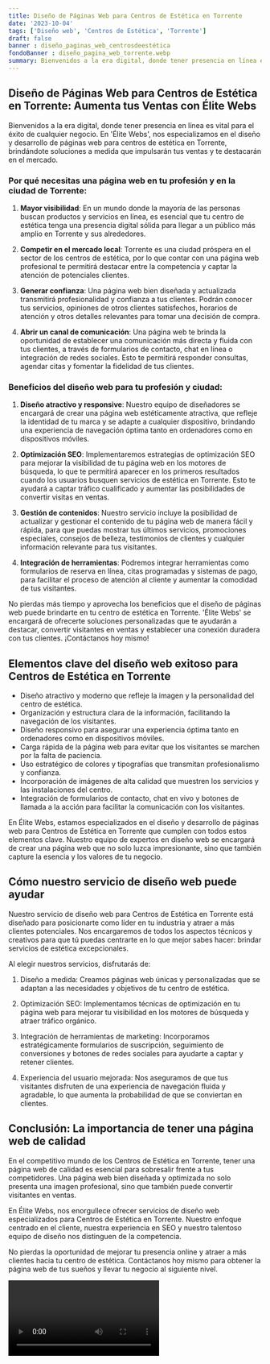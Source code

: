 ```yaml
---
title: Diseño de Páginas Web para Centros de Estética en Torrente
date: '2023-10-04'
tags: ['Diseño web', 'Centros de Estética', 'Torrente']
draft: false
banner : diseño_paginas_web_centrosdeestética
fondoBanner : diseño_pagina_web_torrente.webp
summary: Bienvenidos a la era digital, donde tener presencia en línea es vital para el éxito de cualquier negocio. En 'Élite Webs', nos especializamos en el diseño y desarrollo de páginas web para centros de estética en Torrente, brindándote soluciones a medida que impulsarán tus ventas y te destacarán en el mercado.
---
```


## Diseño de Páginas Web para Centros de Estética en Torrente: Aumenta tus Ventas con Élite Webs

Bienvenidos a la era digital, donde tener presencia en línea es vital para el éxito de cualquier negocio. En 'Élite Webs', nos especializamos en el diseño y desarrollo de páginas web para centros de estética en Torrente, brindándote soluciones a medida que impulsarán tus ventas y te destacarán en el mercado.

### Por qué necesitas una página web en tu profesión y en la ciudad de Torrente:

1. **Mayor visibilidad**: En un mundo donde la mayoría de las personas buscan productos y servicios en línea, es esencial que tu centro de estética tenga una presencia digital sólida para llegar a un público más amplio en Torrente y sus alrededores.

2. **Competir en el mercado local**: Torrente es una ciudad próspera en el sector de los centros de estética, por lo que contar con una página web profesional te permitirá destacar entre la competencia y captar la atención de potenciales clientes.

3. **Generar confianza**: Una página web bien diseñada y actualizada transmitirá profesionalidad y confianza a tus clientes. Podrán conocer tus servicios, opiniones de otros clientes satisfechos, horarios de atención y otros detalles relevantes para tomar una decisión de compra.

4. **Abrir un canal de comunicación**: Una página web te brinda la oportunidad de establecer una comunicación más directa y fluida con tus clientes, a través de formularios de contacto, chat en línea o integración de redes sociales. Esto te permitirá responder consultas, agendar citas y fomentar la fidelidad de tus clientes.

### Beneficios del diseño web para tu profesión y ciudad:

1. **Diseño atractivo y responsive**: Nuestro equipo de diseñadores se encargará de crear una página web estéticamente atractiva, que refleje la identidad de tu marca y se adapte a cualquier dispositivo, brindando una experiencia de navegación óptima tanto en ordenadores como en dispositivos móviles.

2. **Optimización SEO**: Implementaremos estrategias de optimización SEO para mejorar la visibilidad de tu página web en los motores de búsqueda, lo que te permitirá aparecer en los primeros resultados cuando los usuarios busquen servicios de estética en Torrente. Esto te ayudará a captar tráfico cualificado y aumentar las posibilidades de convertir visitas en ventas.

3. **Gestión de contenidos**: Nuestro servicio incluye la posibilidad de actualizar y gestionar el contenido de tu página web de manera fácil y rápida, para que puedas mostrar tus últimos servicios, promociones especiales, consejos de belleza, testimonios de clientes y cualquier información relevante para tus visitantes.

4. **Integración de herramientas**: Podremos integrar herramientas como formularios de reserva en línea, citas programadas y sistemas de pago, para facilitar el proceso de atención al cliente y aumentar la comodidad de tus visitantes.

No pierdas más tiempo y aprovecha los beneficios que el diseño de páginas web puede brindarte en tu centro de estética en Torrente. 'Élite Webs' se encargará de ofrecerte soluciones personalizadas que te ayudarán a destacar, convertir visitantes en ventas y establecer una conexión duradera con tus clientes. ¡Contáctanos hoy mismo!

<GifSeo />

<Cta />

## Elementos clave del diseño web exitoso para Centros de Estética en Torrente

- Diseño atractivo y moderno que refleje la imagen y la personalidad del centro de estética.
- Organización y estructura clara de la información, facilitando la navegación de los visitantes.
- Diseño responsivo para asegurar una experiencia óptima tanto en ordenadores como en dispositivos móviles.
- Carga rápida de la página web para evitar que los visitantes se marchen por la falta de paciencia.
- Uso estratégico de colores y tipografías que transmitan profesionalismo y confianza.
- Incorporación de imágenes de alta calidad que muestren los servicios y las instalaciones del centro.
- Integración de formularios de contacto, chat en vivo y botones de llamada a la acción para facilitar la comunicación con los visitantes.

En Élite Webs, estamos especializados en el diseño y desarrollo de páginas web para Centros de Estética en Torrente que cumplen con todos estos elementos clave. Nuestro equipo de expertos en diseño web se encargará de crear una página web que no solo luzca impresionante, sino que también capture la esencia y los valores de tu negocio.

## Cómo nuestro servicio de diseño web puede ayudar

Nuestro servicio de diseño web para Centros de Estética en Torrente está diseñado para posicionarte como líder en tu industria y atraer a más clientes potenciales. Nos encargaremos de todos los aspectos técnicos y creativos para que tú puedas centrarte en lo que mejor sabes hacer: brindar servicios de estética excepcionales.

Al elegir nuestros servicios, disfrutarás de:

1. Diseño a medida: Creamos páginas web únicas y personalizadas que se adaptan a las necesidades y objetivos de tu centro de estética.

2. Optimización SEO: Implementamos técnicas de optimización en tu página web para mejorar tu visibilidad en los motores de búsqueda y atraer tráfico orgánico.

3. Integración de herramientas de marketing: Incorporamos estratégicamente formularios de suscripción, seguimiento de conversiones y botones de redes sociales para ayudarte a captar y retener clientes.

4. Experiencia del usuario mejorada: Nos aseguramos de que tus visitantes disfruten de una experiencia de navegación fluida y agradable, lo que aumenta la probabilidad de que se conviertan en clientes.

## Conclusión: La importancia de tener una página web de calidad

En el competitivo mundo de los Centros de Estética en Torrente, tener una página web de calidad es esencial para sobresalir frente a tus competidores. Una página web bien diseñada y optimizada no solo presenta una imagen profesional, sino que también puede convertir visitantes en ventas.

En Élite Webs, nos enorgullece ofrecer servicios de diseño web especializados para Centros de Estética en Torrente. Nuestro enfoque centrado en el cliente, nuestra experiencia en SEO y nuestro talentoso equipo de diseño nos distinguen de la competencia.

No pierdas la oportunidad de mejorar tu presencia online y atraer a más clientes hacia tu centro de estética. Contáctanos hoy mismo para obtener la página web de tus sueños y llevar tu negocio al siguiente nivel.

<Video />

<CtaBot job='Centros de Estética' city='Torrente'/>

<Gmaps query='Torrente+españa+maps' />